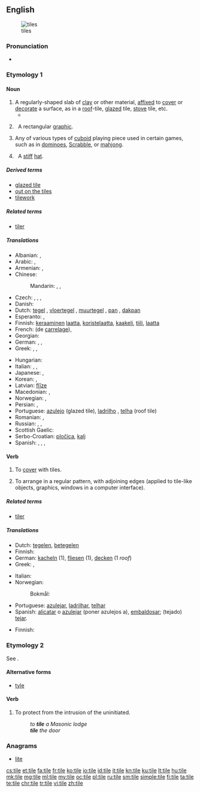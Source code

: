 {{wikipedia|dab=tile (disambiguation)}}
==English==
{{wikipedia}}

[[File:A aesthetic tile.JPG|thumb|tiles]]

===Pronunciation===
* {{rhymes|aɪl}}

===Etymology 1===
{{etyl|ang|en}} {{term/t|ang|sc=Latinx|tiġele}}

====Noun====
{{en-noun}}

# A regularly-shaped slab of [[clay]] or other material, [[affixed]] to [[cover]] or [[decorate]] a surface, as in a [[roof]]-tile, [[glazed]] tile, [[stove]] tile, etc.
#*{{quote-book|year=1963|author={{w|Margery Allingham}}
|title={{w|The China Governess}}
|chapter=3|url=http://openlibrary.org/works/OL2004261W
|passage=Sepia Delft '''tiles''' surrounded the fireplace, their crudely drawn Biblical scenes in faded cyclamen blending with the pinkish pine, while above them, instead of a mantelshelf, there was an archway high enough to form a balcony with slender balusters and a tapestry-hung wall behind.}}
# {{context|computing|lang=en}}&nbsp; A rectangular [[graphic]].
#: {{usex|Each '''tile''' within Google Maps consists of 256 &times; 256 pixels.|lang=en}}
#: {{usex|Sprites and '''tiles''' that are hidden in the prototype ROM file can be recovered.|lang=en}}
# Any of various types of [[cuboid]] playing piece used in certain games, such as in [[dominoes]], [[Scrabble]], or [[mahjong]].
# {{context|dated|lang=en}}&nbsp; A [[stiff]] [[hat]].
#: {{rfquotek|Dickens}}

=====Derived terms=====
* [[glazed tile]]
* [[out on the tiles]]
* [[tilework]]

=====Related terms=====
* [[tiler]]

=====Translations=====
{{trans-top|mostly rectangular shaped sheet of ceramic or fired clay to cover surfaces}}
* Albanian: {{t-|sq|tjegull}}, {{t-|sq|pllakë}}
* Arabic: {{t-|ar|قرميدة|f|tr=qirmiida}}, {{qualifier|collective}} {{t-|ar|قرميد|tr=qirmiid}}
* Armenian: {{t-|hy|կղմինդր|tr=kġmindr}}, {{t-|hy|հախճասալ|tr=haxč̣asal}}
* Chinese:
*: Mandarin: {{t-|cmn|瓦|tr=wǎ|sc=Hani}}, {{t-|cmn|磚瓦|sc=Hani}}, {{t-|cmn|砖瓦|tr=zhuānwǎ|sc=Hani}}
* Czech: {{t-|cs|dlaždice|f}} {{qualifier|floor tile}}, {{t-|cs|kachle|f}}, {{t-|cs|obkladačka|f}} {{qualifier|wall tile}}, {{t+|cs|taška|f}} {{qualifier|roof tile}}
* Danish: {{t+|da|tegl|c}}
* Dutch: [[tegel]] {{m}}, [[vloertegel]] {{f}}, [[muurtegel]] {{m}}, [[pan]] {{f}}, [[dakpan]] {{f}}
* Esperanto: {{t-|eo|kahelo}}, {{t-|eo|tegolo}}
* Finnish: [[keraaminen]] [[laatta]], [[koristelaatta]], [[kaakeli]], [[tiili]], [[laatta]]
* French: {{t+|fr|carreau|m}} (de [[carrelage]]), {{t+|fr|tuile|f}}
* Georgian: {{t-|ka|კრამიტი|sc=Geor}}
* German: {{t-|de|Kachel|f}}, {{t+|de|Fliese|f}}, {{qualifier|roof tile}} {{t+|de|Dachziegel|m}}
* Greek: {{t+|el|πλακίδιο|n|tr=plakídio|sc=Grek}}, {{t+|el|πλακάκι|n|tr=plakáki|sc=Grek}}, {{t+|el|κεραμίδι|n|sc=Grek}}
{{trans-mid}}
* Hungarian: {{t+|hu|cserép}}
* Italian: {{qualifier|floor and wall tile}} {{t+|it|piastrella|f}}, {{qualifier|roof tile}} {{t-|it|tegola|f}}, {{t-|it|coppo|m}}
* Japanese: {{t+|ja|タイル|tr=tairu}}, {{qualifier|roof tile}} {{t+|ja|瓦|tr=かわら, kawara}}
* Korean: {{t-|ko|​​타일|tr=tail|sc=Kore}}, {{t-|ko|기와|tr=giwa|sc=Kore}}
* Latvian: [[flīze]] {{f}}
* Macedonian: {{qualifier|floor and wall tile}} {{t-|mk|плочка|f|tr=plóčka}}, {{qualifier|roof tile}} {{t-|mk|ќерамида|tr=ḱerámida}}
* Norwegian: {{t-|no|tegl|m}}, {{t+|no|teglstein|m}}
* Persian: {{t+|fa|کاشی|tr=kâši|sc=fa-Arab}}, {{t|fa|سفال|tr=sofâl|sc=fa-Arab}}
* Portuguese: [[azulejo]] {{m}} (glazed tile), [[ladrilho]] {{m}}, [[telha]] {{f}} (roof tile)
* Romanian: {{t-|ro|țiglă|f}}, {{t-|ro|olan|n}}
* Russian: {{t+|ru|плитка|f|tr=plítka}}, {{qualifier|glazed tile}} {{t+|ru|кафель|m|tr=káfel'}}, {{qualifier|roof tile}} {{t+|ru|черепица|f|tr=čerepíca}}
* Scottish Gaelic: {{t-|gd|leacag|f}}
* Serbo-Croatian: [[pločica]], [[kalj]]
* Spanish: {{qualifier|glazed tile}} {{t+|es|azulejo|m}}, {{t+|es|alicatado|m}}, {{qualifier|floor tile}} {{t+|es|baldosa|f}}, {{qualifier|roof tile}} {{t+|es|teja|f}}
{{trans-bottom}}

====Verb====
{{en-verb|tiles|tiling|tiled}}

# To [[cover]] with tiles.
# {{context|computing|lang=en}} To arrange in a regular pattern, with adjoining edges (applied to tile-like objects, graphics, windows in a computer interface).

=====Related terms=====
* [[tiler]]

=====Translations=====
{{trans-top|to cover with tiles}}
* Dutch: [[tegelen]], [[betegelen]]
* Finnish: {{t-|fi|laatoittaa}}
* German: [[kacheln]] (1), [[fliesen]] (1), [[decken]] (1 ''roof'')
* Greek: {{t+|el|πλακοστρώνω|tr=plakostróno|sc=Grek}}, {{t-|el|στρώνω με πλακάκια|tr=stróno me plakákia|sc=Grek}}
{{trans-mid}}
* Italian: {{t-|it|piastrellare}}
* Norwegian:
*: Bokmål: {{t-|nb|flislegge}}
* Portuguese: [[azulejar]], [[ladrilhar]], [[telhar]]
* Spanish: [[alicatar]] o [[azulejar]] (poner azulejos a), [[embaldosar]]; (tejado) [[tejar]].
{{trans-bottom}}

{{trans-top|computing: to arrange in regular pattern}}
* Finnish: {{t+|fi|tiilittää}}
{{trans-mid}}
{{trans-bottom}}

===Etymology 2===
See {{term|tiler|lang=en||doorkeeper at a Masonic lodge}}.

====Alternative forms====
* [[tyle]]

====Verb====
{{en-verb|til|ed}}

# To protect from the intrusion of the uninitiated.
#: ''to '''tile''' a Masonic lodge''
#: '''''tile''' the door''

===Anagrams===
* [[lite#English|lite]]

[[cs:tile]]
[[et:tile]]
[[fa:tile]]
[[fr:tile]]
[[ko:tile]]
[[io:tile]]
[[id:tile]]
[[it:tile]]
[[kn:tile]]
[[ku:tile]]
[[lt:tile]]
[[hu:tile]]
[[mk:tile]]
[[mg:tile]]
[[ml:tile]]
[[my:tile]]
[[oc:tile]]
[[pl:tile]]
[[ru:tile]]
[[sm:tile]]
[[simple:tile]]
[[fi:tile]]
[[ta:tile]]
[[te:tile]]
[[chr:tile]]
[[tr:tile]]
[[vi:tile]]
[[zh:tile]]